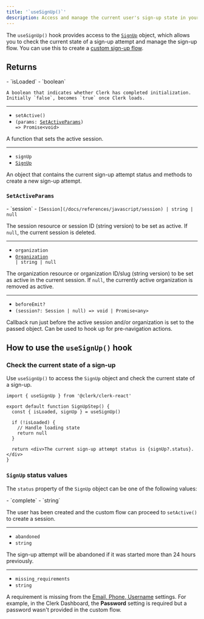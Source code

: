 ```yaml
---
title: '`useSignUp()`'
description: Access and manage the current user's sign-up state in your React application with Clerk's useSignUp() hook.
---
```


The `useSignUp()` hook provides access to the [`SignUp`](/docs/references/javascript/sign-up/sign-up) object, which allows you to check the current state of a sign-up attempt and manage the sign-up flow. You can use this to create a [custom sign-up flow](/docs/custom-flows/overview#sign-up-flow).

## Returns

<Properties>
  - `isLoaded`
  - `boolean`

    A boolean that indicates whether Clerk has completed initialization. Initially `false`, becomes `true` once Clerk loads.

  ---

  - `setActive()`
  - <code>(params: [SetActiveParams](#set-active-params)) => Promise\<void></code>

  A function that sets the active session.

  ---

  - `signUp`
  - [`SignUp`](/docs/references/javascript/sign-up/sign-up)

  An object that contains the current sign-up attempt status and methods to create a new sign-up attempt.
</Properties>

### `SetActiveParams`

<Properties>
  - `session`
  - <code>[Session](/docs/references/javascript/session) | string | null</code>

  The session resource or session ID (string version) to be set as active. If `null`, the current session is deleted.

  ---

  - `organization`
  - <code>[Organization](/docs/references/javascript/organization/organization) | string | null</code>

  The organization resource or organization ID/slug (string version) to be set as active in the current session. If `null`, the currently active organization is removed as active.

  ---

  - `beforeEmit?`
  - `(session?: Session | null) => void | Promise<any>`

  Callback run just before the active session and/or organization is set to the passed object. Can be used to hook up for pre-navigation actions.
</Properties>

## How to use the `useSignUp()` hook

### Check the current state of a sign-up

Use `useSignUp()` to access the `SignUp` object and check the current state of a sign-up.

```tsx {{ filename: 'src/components/SignUpPage.tsx' }}
import { useSignUp } from '@clerk/clerk-react'

export default function SignUpStep() {
  const { isLoaded, signUp } = useSignUp()

  if (!isLoaded) {
    // Handle loading state
    return null
  }

  return <div>The current sign-up attempt status is {signUp?.status}.</div>
}
```

### `SignUp` status values

The `status` property of the `SignUp` object can be one of the following values:

<Properties>
  - `complete`
  - `string`

  The user has been created and the custom flow can proceed to `setActive()` to create a session.

  ---

  - `abandoned`
  - `string`

  The sign-up attempt will be abandoned if it was started more than 24 hours previously.

  ---

  - `missing_requirements`
  - `string`

  A requirement is missing from the [Email, Phone, Username](https://dashboard.clerk.com/last-active?path=user-authentication/email-phone-username) settings. For example, in the Clerk Dashboard, the **Password** setting is required but a password wasn't provided in the custom flow.
</Properties>
